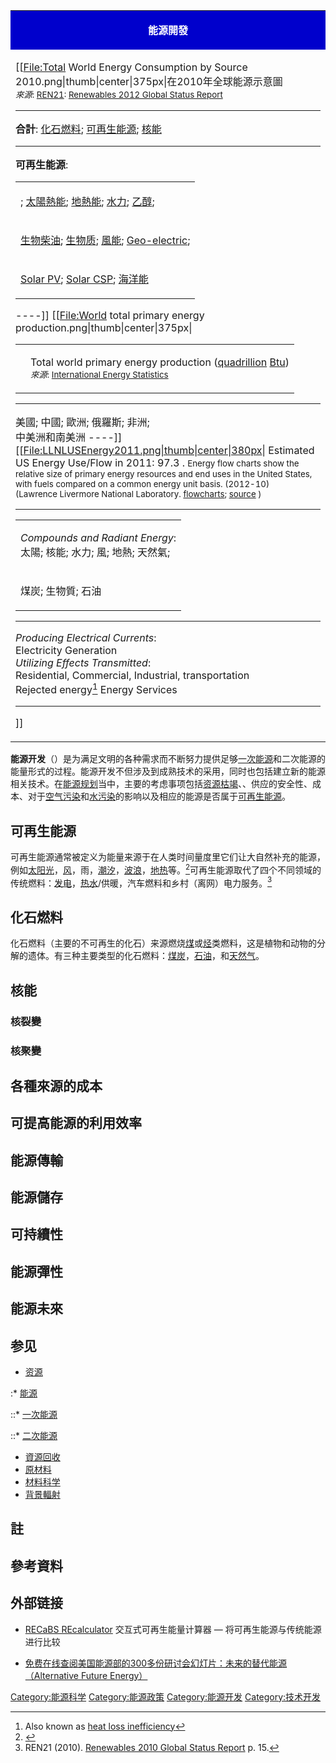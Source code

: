 {{multiple issues|
{{expand|time=2013-08-14T19:58:17+00:00}}
{{expert|time=2013-08-14T19:58:17+00:00}}

}}
{| class="toccolours" style="float:right; clear:right; margin:0 0 1em 1em;"
|- 
| style="background:#0000cc; text-align:center;" |<strong class="center" style="color:white;">能源開發</strong>
|- 
| 
[[File:Total World Energy Consumption by Source 2010.png|thumb|center|375px|在2010年全球能源示意圖<br />
<small>''來源'': [[REN21|REN21]]: [https://web.archive.org/web/20121215215616/http://www.map.ren21.net/GSR/GSR2012.pdf Renewables 2012 Global Status Report]</small>
----
'''合計''': {{color box|#663200}} [[化石燃料|化石燃料]]; {{color box|#569d1b}} [[可再生能源|可再生能源]]; {{color box|#ff420e}} [[核動力|核能]] 
----
'''可再生能源''': 
{|style="vertical-align:text-top;"
|{{color box|#7d0020}} {{link-en|生物質熱|Biomass heating system}}; {{color box|#ff420e}} [[太陽熱能|太陽熱能]]; {{color box|#b97956}} [[地熱能|地熱能]]; {{color box|#83cafe}} [[水力發電|水力]]; {{color box|#23b14f}} [[乙醇|乙醇]];
|-
| {{color box|#f31d25}} [[生物柴油|生物柴油]]; {{color box|#314005}} [[生物质|生物质]]; {{color box|#01a2e6}} [[風能|風能]]; {{color box|#411f5c}} [[Geothermal_electricity|Geo-electric]];
|-
|{{color box|#ff960f}} [[Solar_PV|Solar PV]]; {{color box|#c4000a}} [[Concentrated_solar_power|Solar CSP]]; {{color box|#3f47cc}} [[海洋能|海洋能]]
|}
----]]
[[File:World total primary energy production.png|thumb|center|375px|
{|
|-
|{{color box|#ff420e}}
|Total world primary energy production ([[quadrillion|quadrillion]] [[Btu|Btu]])<br />
<small>''來源'': [http://www.eia.gov/cfapps/ipdbproject/IEDIndex3.cfm?tid=44&pid=44&aid=1 International Energy Statistics] {{Wayback|url=http://www.eia.gov/cfapps/ipdbproject/IEDIndex3.cfm?tid=44&pid=44&aid=1 |date=20130822195203 }} </small>
|}
----
{{color box|#043b7b}} 美國;
{{color box|#eed15b}} 中國;
{{color box|#5a9927}} 歐洲;
{{color box|#690a22}} 俄羅斯;
{{color box|#83cafe}} 非洲;<br />
{{color box|#313f0c}} 中美洲和南美洲
----]]
[[File:LLNLUSEnergy2011.png|thumb|center|380px|
Estimated US Energy Use/Flow in 2011: 97.3 {{tsl|en|Quad (unit)|夸特|quads}}.
<small>Energy flow charts show the relative size of primary energy resources and end uses in the United States, with fuels compared on a common energy unit basis. (2012-10)<br />(Lawrence Livermore National Laboratory. [http://flowcharts.llnl.gov flowcharts]; [http://flowcharts.llnl.gov/content/energy/energy_archive/energy_flow_2011/LLNLUSEnergy2011.png source] {{Wayback|url=http://flowcharts.llnl.gov/content/energy/energy_archive/energy_flow_2011/LLNLUSEnergy2011.png |date=20131001021151 }})</small>
----
{|
|-
|
''Compounds and Radiant Energy'': <br />
{{color box|#ffff00}} 太陽;
{{color box|#cc0001}} 核能;
{{color box|#0000fe}} 水力; 
{{color box|#901290}} 風;
{{color box|#905a12}} 地熱;
{{color box|#3884e6}} 天然氣;
|-
|
{{color box|#808080}} 煤炭;
{{color box|#3fc041}} 生物質; 
{{color box|#006000}} 石油
|}
----
''Producing Electrical Currents'':<br />
{{color box|#ffd37c}} Electricity Generation<br />
''Utilizing Effects Transmitted'':<br />
{{color box|#fecccb}} Residential, Commercial, Industrial, transportation<br />
{{color box|#b9b9b9}} Rejected energy<ref group="note">Also known as [[Heat_transfer|heat loss inefficiency]]</ref> 
{{color box|#616161}} Energy Services
----
]]
|}
'''能源开发'''（{{lang-en|Energy development}}）是为满足文明的各种需求而不断努力提供足够[[一次能源|一次能源]]和二次能源的能量形式的过程。能源开发不但涉及到成熟技术的采用，同时也包括建立新的能源相关技术。在[[能源规划|能源规划]]当中，主要的考虑事项包括[[资源枯竭|资源枯竭]]、{{link-en|供应产量高峰|Supply production peaks}}、供应的安全性、成本、对于[[空气污染|空气污染]]和[[水污染|水污染]]的影响以及相应的能源是否属于[[可再生能源|可再生能源]]。

== 可再生能源 ==
{{Main|可再生能源|可再生能源商業化}}
可再生能源通常被定义为能量来源于在人类时间量度里它们让大自然补充的能源，例如[[太阳光|太阳光]]，[[风|风]]，雨，[[潮汐|潮汐]]，[[波浪|波浪]]，[[地热|地热]]等。<ref>{{cite web |url=http://thebulletin.org/myth-renewable-energy |title=The myth of renewable energy | Bulletin of the Atomic Scientists |publisher=Thebulletin.org |date=2011-11-22 |accessdate=2013-10-03 |archive-date=2013-10-07 |archive-url=https://web.archive.org/web/20131007161531/http://www.thebulletin.org/myth-renewable-energy |dead-url=yes }}</ref>可再生能源取代了四个不同领域的传统燃料：[[发电|发电]]，[[太陽能熱水器|热水]]/供暖，汽车燃料和乡村（离网）电力服务。<ref name=ren15>REN21 (2010). [http://www.ren21.net/Portals/97/documents/GSR/REN21_GSR_2010_full_revised%20Sept2010.pdf Renewables 2010 Global Status Report] {{Wayback|url=http://www.ren21.net/Portals/97/documents/GSR/REN21_GSR_2010_full_revised%20Sept2010.pdf |date=20120416031610 }} p. 15.</ref>

== 化石燃料 ==
{{Main|化石燃料|哈伯特顶点}}
化石燃料（主要的不可再生的化石）来源燃烧[[煤|煤]]或[[烃|烃]]类燃料，这是植物和动物的分解的遗体。有三种主要类型的化石燃料：[[煤炭|煤炭]]，[[石油|石油]]，和[[天然气|天然气]]。

== 核能 ==
{{Main|核動力}}

=== 核裂變 ===

=== 核聚變 ===

== 各種來源的成本 ==

== 可提高能源的利用效率 ==

== 能源傳輸 ==

== 能源儲存 ==
{{Main|储能技术}}

== 可持續性 ==

== 能源彈性 ==

== 能源未來 ==

==参见==
{{Portal box|能源|可再生能源|核技术}}
* [[资源|资源]]
:* [[能源|能源]]
::* [[一次能源|一次能源]]
::* [[二次能源|二次能源]]
* [[資源回收|資源回收]]
* [[原材料|原材料]]
* [[材料科学|材料科学]]
* [[背景輻射|背景輻射]]

==註==
<references group="note"/>

==參考資料==
{{reflist}}

==外部链接==
*{{En}} [http://www.recabs.org/ RECaBS REcalculator] 交互式可再生能量计算器 — 将可再生能源与传统能源进行比较
*{{En}} [https://web.archive.org/web/20081224172710/http://www.zeroenergydesign.org/ 免费在线查阅美国能源部的300多份研讨会幻灯片：未来的替代能源（Alternative Future Energy）]

{{環境科技}}
{{电力模板}}


{{Authority control}}
[[Category:能源科学|Category:能源科学]]
[[Category:能源政策|Category:能源政策]]
[[Category:能源开发|Category:能源开发]]
[[Category:技术开发|Category:技术开发]]